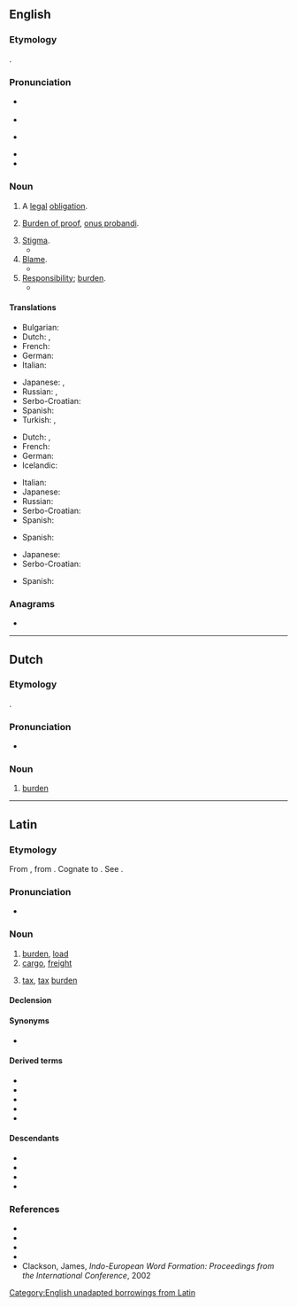 {{also|ónus|ônus}}
==English==

===Etymology===
{{root|en|ine-pro|*h₃enh₂-}}
{{lbor|en|la|onus|t=burden}}.

===Pronunciation===
* {{a|RP}} {{IPA|en|/ˈəʊnəs/}}
* {{audio|en|LL-Q1860 (eng)-Vealhurl-onus.wav|Audio (UK)}}
* {{a|US}} {{IPA|en|/ˈoʊnəs/}}
* {{audio|en|En-us-onus.oga|Audio (US)}}
* {{rhymes|en|əʊnəs|s=2}}

===Noun===
{{en-noun|~|es|onera}}

# A [[legal]] [[obligation]].
#: {{ux|en|The '''onus''' is on the landlord to make sure the walls are protected from mildew.}}
# {{lb|en|uncountable}} [[burden of proof|Burden of proof]], [[onus probandi]].
#: {{ux|en|The '''onus''' is on those who disagree with my proposal to explain why.}}
# [[stigma|Stigma]].
#* {{quote-book|en|title=Godiva's Ride: Women of Letters in England, 1830-1880|page=19|author=Dorothy Mermin|year=1993|passage=Geraldine evades the '''onus''' of ambition by subordinating it to the service of her family, and escapes the '''onus''' of sexuality by bodily mutilation}}
# [[blame|Blame]].
#* {{quote-book|en|title=Shattered Peace: The Origins of the Cold War and the National Security State|page=6|author=Daniel Yergin|year=1977|passage=... what might be called "'''onus'''-shifting" — each side trying to make a record and place blame on the other for the division of Europe and the Cold War itself.}}
# [[responsibility|Responsibility]]; [[burden]].
#* {{quote-book|en|title=The Beatles Anthology|page=174|author=Beatles|coauthors=Brian Roylance, Paul McCartney, John Lennon, George Harrison, Ringo Starr|year=2000|passage=The '''onus''' isn't on us to produce something great every time. The '''onus''' is on the public to decide whether they like it or not.}}

====Translations====
{{trans-top|legal obligation}}
* Bulgarian: {{t+|bg|задължение|n}}
* Dutch: {{t+|nl|last|m}}, {{t+|nl|plicht|f}}
* French: {{t+|fr|responsabilité|f}}
* German: {{t+|de|Pflicht|f}}
* Italian: {{t+|it|onere}}
{{trans-mid}}
* Japanese: {{t+|ja|義務|tr=gimu}}, {{t+|ja|責任|tr=sekinin}}
* Russian: {{t|ru|правовое обязательство|n}}, {{t+|ru|обязательство|n}}
* Serbo-Croatian: {{t+|sh|obaveza}}
* Spanish: {{t+|es|obligación|f}}
* Turkish: {{t+|tr|sorumluluk}}, {{t+|tr|yük}}
{{trans-bottom}}

{{trans-top|burden of proof}}
* Dutch: {{t+|nl|last|m}}, {{t+|nl|bewijslast|m}}
* French: {{t|fr|charge de la preuve|f}}
* German: {{t+|de|Beweislast|f}}
* Icelandic: {{t|is|sönnunarbyrði|f}}
{{trans-mid}}
* Italian: {{t|it|onere della prova}}
* Japanese: {{t+|ja|責任|tr=sekinin}}
* Russian: {{t|ru|бремя доказательства|n}}
* Serbo-Croatian: {{t|sh|teret dokaza|m}}
* Spanish: {{t|es|carga de la prueba|f}}
{{trans-bottom}}

{{trans-top|stigma}}
* Spanish: {{t+|es|estigma}}
{{trans-mid}}
{{trans-bottom}}

{{trans-top|blame}}
* Japanese: {{t+|ja|責任|tr=sekinin}}
* Serbo-Croatian: {{t+|sh|breme|n}}
{{trans-mid}}
* Spanish: {{t+|es|culpa}}
{{trans-bottom}}

===Anagrams===
* {{anagrams|en|a=nosu|Onsu|Osun|Suon|UNOS|Unos|nous|ouns}}

[[Category:English unadapted borrowings from Latin]]

----

==Dutch==

===Etymology===
{{lbor|nl|la|onus|t=burden}}.

===Pronunciation===
* {{audio|nl|Nl-onus.ogg|Audio}}

===Noun===
{{nl-noun|m|-en|pl2=oni|onusje}}

# [[burden]]

----

==Latin==

===Etymology===
{{root|la|ine-pro|*h₃enh₂-}}
From {{der|la|ine-pro|*h₃énh₂os}}, from {{m|ine-pro|*h₃enh₂-}}. Cognate to {{cog|sa|अनस्||tr=ánas|heavy cart; mother; birth; offspring}}. See {{cog|grc|ὄνομαι||impugn, quarrel with}}.

===Pronunciation===
* {{la-IPA|onus}}

===Noun===
{{la-noun|onus/oner<3>}}

# [[burden]], [[load]]
# [[cargo]], [[freight]]
# {{lb|la|figuratively}} [[tax]], [[tax]] [[burden]]

====Declension====
{{la-ndecl|onus/oner<3>}}

====Synonyms====
* {{sense|burden}} {{l|la|moles}}

====Derived terms====
* {{l|la|onerārius}}
* {{l|la|onerō}}
* {{l|la|onustus}}
* {{l|la|onus probandī}}
* {{l|la|gravis onus}}

====Descendants====
* {{desc|nl|onus|lbor=1}}
* {{desc|en|onus|lbor=1}}
* {{desc|it|onere}}
* {{desc|pt|ónus}}

===References===
* {{R:L&S}}
* {{R:Elementary Lewis}}
* {{R:du Cange}}
* {{R:Gaffiot}}
* Clackson, James, ''Indo-European Word Formation: Proceedings from the International Conference'', 2002
{{C|la|Taxation}}